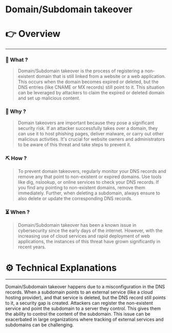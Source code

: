 # Domain/Subdomain takeover


# 👉 Overview

---

### 👀 What ?

> Domain/Subdomain takeover is the process of registering a non-existent domain that is still linked from a website or a web application. This occurs when the domain becomes expired or deleted, but the DNS entries (like CNAME or MX records) still point to it. This situation can be leveraged by attackers to claim the expired or deleted domain and set up malicious content.
> 

### 🧐 Why ?

> Domain takeovers are important because they pose a significant security risk. If an attacker successfully takes over a domain, they can use it to host phishing pages, deliver malware, or carry out other malicious activities. It's crucial for website owners and administrators to be aware of this threat and take steps to prevent it.
> 

### ⛏️ How ?

> To prevent domain takeovers, regularly monitor your DNS records and remove any that point to non-existent or expired domains. Use tools like dig, nslookup, or online services to check your DNS records. If you find any pointing to non-existent domains, remove them immediately. Further, when deleting a subdomain, always ensure to also delete or update the corresponding DNS records.
> 

### ⏳ When ?

> Domain/Subdomain takeover has been a known issue in cybersecurity since the early days of the internet. However, with the increasing use of cloud services and rapid deployment of web applications, the instances of this threat have grown significantly in recent years.
> 

# ⚙️ Technical Explanations

---

Domain/Subdomain takeover happens due to a misconfiguration in the DNS records. When a subdomain points to an external service (like a cloud hosting provider), and that service is deleted, but the DNS record still points to it, a security gap is created. Attackers can register the non-existent service and point the subdomain to a server they control. This gives them the ability to control the content of the subdomain. This issue can be exacerbated in large organizations where tracking of external services and subdomains can be challenging.
